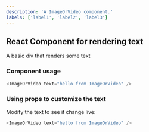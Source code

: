 ```yaml
---
description: 'A ImageOrVideo component.'
labels: ['label1', 'label2', 'label3']
---
```



## React Component for rendering text

A basic div that renders some text

### Component usage
```js
<ImageOrVideo text="hello from ImageOrVideo" />
```

### Using props to customize the text

Modify the text to see it change live:
```js live
<ImageOrVideo text="hello from ImageOrVideo" />
```
